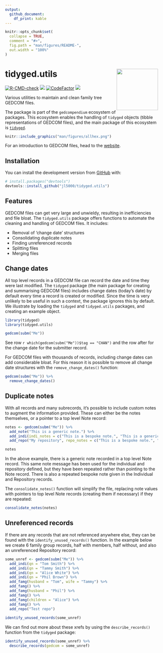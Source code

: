 ```yaml
---
output:  
  github_document:
    df_print: kable
---
```


<!-- README.md is generated from README.Rmd. Please edit that file -->

```r
knitr::opts_chunk$set(
  collapse = TRUE,
  comment = "#>",
  fig.path = "man/figures/README-",
  out.width = "100%"
)
```

# tidyged.utils <img src='man/figures/logo.png' align="right" height="136" />

<!-- badges: start -->
[![R-CMD-check](https://github.com/jl5000/tidyged.utils/workflows/R-CMD-check/badge.svg)](https://github.com/jl5000/tidyged.utils/actions)
[![](https://codecov.io/gh/jl5000/tidyged.utils/branch/main/graph/badge.svg)](https://codecov.io/gh/jl5000/tidyged.utils)
[![CodeFactor](https://www.codefactor.io/repository/github/jl5000/tidyged.utils/badge)](https://www.codefactor.io/repository/github/jl5000/tidyged.utils)
[![](https://img.shields.io/badge/lifecycle-maturing-blue.svg)](https://www.tidyverse.org/lifecycle/#maturing)
<!-- badges: end -->

Various utilities to maintain and clean family tree GEDCOM files.

The package is part of the `gedcompendium` ecosystem of packages. This ecosystem enables the handling of `tidyged` objects (tibble representations of GEDCOM files), and the main package of this ecosystem is [`tidyged`](https://jl5000.github.io/tidyged/).


```r
knitr::include_graphics("man/figures/allhex.png")
```

For an introduction to GEDCOM files, head to the [website](https://jl5000.github.io/tidyged/articles/intro_to_gedcom.html).


## Installation

You can install the development version from [GitHub](https://github.com/) with:

``` r
# install.packages("devtools")
devtools::install_github("jl5000/tidyged.utils")
```

## Features

GEDCOM files can get very large and unwieldy, resulting in inefficiencies and file bloat. The `tidyged.utils` package offers functions to automate the cleaning and handling of GEDCOM files. It includes:

* Removal of 'change date' structures
* Consolidating duplicate notes
* Finding unreferenced records
* Splitting files
* Merging files

## Change dates

All top level records in a GEDCOM file can record the date and time they were last modified. The `tidyged` package (the main package for creating and summarising GEDCOM files) includes change dates (today's date) by default every time a record is created or modified. Since the time is very unlikely to be useful in such a context, the package ignores this by default. We illustrate by loading the `tidyged` and `tidyged.utils` packages, and creating an example object.

```r
library(tidyged)
library(tidyged.utils)

gedcom(subm("Me"))
```

See row `r which(gedcom(subm("Me"))$tag == "CHAN")` and the row after for the change date for the submitter record.

For GEDCOM files with thousands of records, including change dates can add considerable bloat. For this reason it is possible to remove all change date structures with the `remove_change_dates()` function:

```r
gedcom(subm("Me")) %>% 
  remove_change_dates()
```


## Duplicate notes

With all records and many subrecords, it's possible to include custom notes to augment the information provided. These can either be the notes themselves, or a pointer to a top level Note record:

```r
notes <- gedcom(subm("Me")) %>%
  add_note("This is a generic note.") %>% 
  add_indi(indi_notes = c("This is a bespoke note.", "This is a generic note.")) %>% 
  add_repo("My repository", repo_notes = c("This is a bespoke note.", "This is a generic note."))

notes
```

In the above example, there is a generic note recorded in a top level Note record. This same note message has been used for the individual and repository defined, but they have been repeated rather than pointing to the Note record. There is also a repeated bespoke note given in the Individual and Repository records.

The `consolidate_notes()` function will simplify the file, replacing note values with pointers to top level Note records (creating them if necessary) if they are repeated:

```r
consolidate_notes(notes)
```


## Unreferenced records

If there are any records that are not referenced anywhere else, they can be found with the `identify_unused_records()` function. In the example below we create 6 family group records, half with members, half without, and also an unreferenced Repository record:

```r
some_unref <- gedcom(subm("Me")) %>% 
  add_indi(qn = "Tom Smith") %>% 
  add_indi(qn = "Tammy Smith") %>% 
  add_indi(qn = "Alice White") %>% 
  add_indi(qn = "Phil Brown") %>% 
  add_famg(husband = "Tom", wife = "Tammy") %>% 
  add_famg() %>% 
  add_famg(husband = "Phil") %>% 
  add_famg() %>% 
  add_famg(children = "Alice") %>% 
  add_famg() %>% 
  add_repo("Test repo") 
  
identify_unused_records(some_unref)
```

We can find out more about these xrefs by using the `describe_records()` function from the `tidyged` package:

```r
identify_unused_records(some_unref) %>% 
  describe_records(gedcom = some_unref)
```






